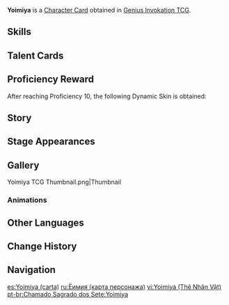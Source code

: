 {{About|the [[Character Card]]|the [[Playable Character]]|Yoimiya}}
{{Genius Invokation TCG Infobox
|title       = Yoimiya
|id          = 001305
|image       = Yoimiya Character Card.png
|type        = Character Card
|health      = 10
|element     = Pyro
|faction     = Inazuma
|weapon      = Bow
|source1     = Achieve victory in [[Genius Invokation TCG/Stage/Yoimiya/Friendly Fracas|Friendly Fracas (Yoimiya)]]
|features  = Yoimiya
}}
'''Yoimiya''' is a [[Character Card]] obtained in [[Genius Invokation TCG]].

==Skills==
{{Genius Invokation TCG Skills Table}}

==Talent Cards==
{{Genius Invokation TCG Talent Cards Table}}

==Proficiency Reward==
After reaching Proficiency 10, the following Dynamic Skin is obtained:<br />{{TCG Card|Naganohara Meteor Swarm|1|golden=1|caption=1}}

==Story==
{{Description|Captain and Vanguard of Team Naganohara for the 11th Hanamizaka Street Invitational.|title="Frolicking Flames" Yoimiya}}

==Stage Appearances==
{{Genius Invokation TCG Stage Appearances}}

==Gallery==
<gallery>
Yoimiya TCG Thumbnail.png|Thumbnail
</gallery>

===Animations===
{{Preview
|size     = 200px
|file1    = Yoimiya Dynamic Skin
|caption  = Dynamic Skin Idle Animation
}}

==Other Languages==
{{Transclude|Yoimiya|Other Languages}}

==Change History==
{{Change History|3.3}}

==Navigation==
{{Genius Invokation TCG Navbox|Character Card Obtainable}}

[[es:Yoimiya (carta)]]
[[ru:Ёимия (карта персонажа)]]
[[vi:Yoimiya (Thẻ Nhân Vật)]]
[[pt-br:Chamado Sagrado dos Sete:Yoimiya]]